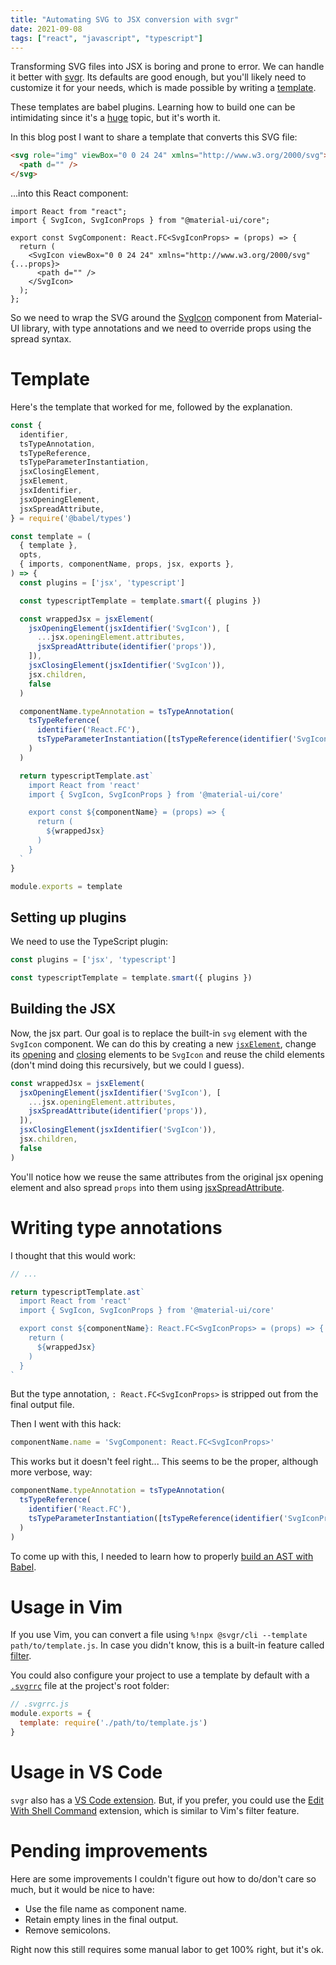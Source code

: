 ```yaml
---
title: "Automating SVG to JSX conversion with svgr"
date: 2021-09-08
tags: ["react", "javascript", "typescript"]
---
```


Transforming SVG files into JSX is boring and prone to error. We can handle it
better with [svgr](https://react-svgr.com/). Its defaults are good enough, but
you'll likely need to customize it for your needs, which is made possible by writing a
[template](https://react-svgr.com/docs/custom-templates/).

These templates are babel plugins. Learning how to build one can be
intimidating since it's a
[huge](https://github.com/jamiebuilds/babel-handbook/blob/master/translations/en/plugin-handbook.md)
topic, but it's worth it.

In this blog post I want to share a template that converts this SVG file:

```html
<svg role="img" viewBox="0 0 24 24" xmlns="http://www.w3.org/2000/svg">
  <path d="" />
</svg>
```

...into this React component:

```tsx
import React from "react";
import { SvgIcon, SvgIconProps } from "@material-ui/core";

export const SvgComponent: React.FC<SvgIconProps> = (props) => {
  return (
    <SvgIcon viewBox="0 0 24 24" xmlns="http://www.w3.org/2000/svg" {...props}>
      <path d="" />
    </SvgIcon>
  );
};
```

So we need to wrap the SVG around the
[SvgIcon](https://next.material-ui.com/api/svg-icon/) component from
Material-UI library, with type annotations and we need to override props using the spread syntax.

# Template

Here's the template that worked for me, followed by the explanation.

```javascript
const {
  identifier,
  tsTypeAnnotation,
  tsTypeReference,
  tsTypeParameterInstantiation,
  jsxClosingElement,
  jsxElement,
  jsxIdentifier,
  jsxOpeningElement,
  jsxSpreadAttribute,
} = require('@babel/types')

const template = (
  { template },
  opts,
  { imports, componentName, props, jsx, exports },
) => {
  const plugins = ['jsx', 'typescript']

  const typescriptTemplate = template.smart({ plugins })

  const wrappedJsx = jsxElement(
    jsxOpeningElement(jsxIdentifier('SvgIcon'), [
      ...jsx.openingElement.attributes,
      jsxSpreadAttribute(identifier('props')),
    ]),
    jsxClosingElement(jsxIdentifier('SvgIcon')),
    jsx.children,
    false
  )

  componentName.typeAnnotation = tsTypeAnnotation(
    tsTypeReference(
      identifier('React.FC'),
      tsTypeParameterInstantiation([tsTypeReference(identifier('SvgIconProps'))])
    )
  )

  return typescriptTemplate.ast`
    import React from 'react'
    import { SvgIcon, SvgIconProps } from '@material-ui/core'

    export const ${componentName} = (props) => {
      return (
        ${wrappedJsx}
      )
    }
  `
}

module.exports = template
```

## Setting up plugins

We need to use the TypeScript plugin:

```javascript
const plugins = ['jsx', 'typescript']

const typescriptTemplate = template.smart({ plugins })
```

## Building the JSX

Now, the jsx part. Our goal is to replace the built-in `svg` element with the
`SvgIcon` component. We can do this by creating a new
[`jsxElement`](https://babeljs.io/docs/en/babel-types#jsxelement), change its
[opening](https://babeljs.io/docs/en/babel-types#jsxopeningelement) and
[closing](https://babeljs.io/docs/en/babel-types#jsxclosingelement) elements to
be `SvgIcon` and reuse the child elements (don't mind doing this recursively,
but we could I guess).

```javascript
const wrappedJsx = jsxElement(
  jsxOpeningElement(jsxIdentifier('SvgIcon'), [
    ...jsx.openingElement.attributes,
    jsxSpreadAttribute(identifier('props')),
  ]),
  jsxClosingElement(jsxIdentifier('SvgIcon')),
  jsx.children,
  false
)
```

You'll notice how we reuse the same attributes from the original jsx opening
element and also spread `props` into them using
[jsxSpreadAttribute](https://babeljs.io/docs/en/babel-types#jsxspreadattribute).

# Writing type annotations

I thought that this would work:

```javascript {7}
// ...

return typescriptTemplate.ast`
  import React from 'react'
  import { SvgIcon, SvgIconProps } from '@material-ui/core'

  export const ${componentName}: React.FC<SvgIconProps> = (props) => {
    return (
      ${wrappedJsx}
    )
  }
`
```

But the type annotation, `: React.FC<SvgIconProps>` is stripped out from the
final output file.

Then I went with this hack:

```javascript
componentName.name = 'SvgComponent: React.FC<SvgIconProps>'
```

This works but it doesn't feel right... This seems to be the proper, although
more verbose, way:

```javascript
componentName.typeAnnotation = tsTypeAnnotation(
  tsTypeReference(
    identifier('React.FC'),
    tsTypeParameterInstantiation([tsTypeReference(identifier('SvgIconProps'))])
  )
)
```

To come up with this, I needed to learn how to properly [build an AST with
Babel](https://babeljs.io/docs/en/babel-types).

# Usage in Vim

If you use Vim, you can convert a file using `%!npx @svgr/cli --template
path/to/template.js`. In case you didn't know, this is a built-in feature
called [filter](http://vimdoc.sourceforge.net/htmldoc/change.html#filter).

You could also configure your project to use a template by default with a
[`.svgrrc`](https://react-svgr.com/docs/configuration-files/) file at the
project's root folder:

```javascript
// .svgrrc.js
module.exports = {
  template: require('./path/to/template.js')
}
```

# Usage in VS Code

`svgr` also has a [VS Code
extension](https://marketplace.visualstudio.com/items?itemName=NathHorrigan.code-svgr).
But, if you prefer, you could use the [Edit With Shell
Command](https://marketplace.visualstudio.com/items?itemName=ryu1kn.edit-with-shell)
extension, which is similar to Vim's filter feature.

# Pending improvements

Here are some improvements I couldn't figure out how to do/don't care so much,
but it would be nice to have:

- Use the file name as component name.
- Retain empty lines in the final output.
- Remove semicolons.

Right now this still requires some manual labor to get 100% right, but it's ok.
